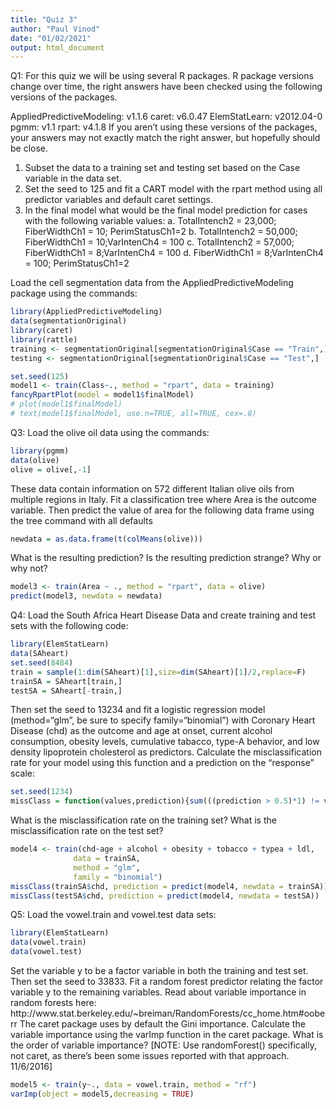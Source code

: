 ```yaml
---
title: "Quiz 3"
author: "Paul Vinod"
date: "01/02/2021"
output: html_document
---
```



Q1: For this quiz we will be using several R packages. R package versions change over time, the right answers have been checked using the following versions of the packages. 

AppliedPredictiveModeling: v1.1.6
caret: v6.0.47
ElemStatLearn: v2012.04-0
pgmm: v1.1
rpart: v4.1.8
If you aren't using these versions of the packages, your answers may not exactly match the right answer, but hopefully should be close. 

1. Subset the data to a training set and testing set based on the Case variable in the data set. 
2. Set the seed to 125 and fit a CART model with the rpart method using all predictor variables and default caret settings. 
3. In the final model what would be the final model prediction for cases with the following variable values:
        a. TotalIntench2 = 23,000; FiberWidthCh1 = 10; PerimStatusCh1=2 
        b. TotalIntench2 = 50,000; FiberWidthCh1 = 10;VarIntenCh4 = 100 
        c. TotalIntench2 = 57,000; FiberWidthCh1 = 8;VarIntenCh4 = 100 
        d. FiberWidthCh1 = 8;VarIntenCh4 = 100; PerimStatusCh1=2 
        
Load the cell segmentation data from the AppliedPredictiveModeling package using the commands: 

```r
library(AppliedPredictiveModeling)
data(segmentationOriginal)
library(caret)
library(rattle)
training <- segmentationOriginal[segmentationOriginal$Case == "Train",]
testing <- segmentationOriginal[segmentationOriginal$Case == "Test",]

set.seed(125)
model1 <- train(Class~., method = "rpart", data = training)
fancyRpartPlot(model = model1$finalModel)
# plot(model1$finalModel)
# text(model1$finalModel, use.n=TRUE, all=TRUE, cex=.8)
```


Q3: Load the olive oil data using the commands:
```r
library(pgmm)
data(olive)
olive = olive[,-1]
```

These data contain information on 572 different Italian olive oils from multiple regions in Italy. Fit a classification tree where Area is the outcome variable. Then predict the value of area for the following data frame using the tree command with all defaults

```r
newdata = as.data.frame(t(colMeans(olive)))
```

What is the resulting prediction? Is the resulting prediction strange? Why or why not?


```r
model3 <- train(Area ~ ., method = "rpart", data = olive)
predict(model3, newdata = newdata)
```

Q4: 
Load the South Africa Heart Disease Data and create training and test sets with the following code:
```r
library(ElemStatLearn)
data(SAheart)
set.seed(8484)
train = sample(1:dim(SAheart)[1],size=dim(SAheart)[1]/2,replace=F)
trainSA = SAheart[train,]
testSA = SAheart[-train,]
```
Then set the seed to 13234 and fit a logistic regression model  (method="glm", be sure to specify family="binomial") with Coronary Heart Disease (chd) as the outcome and age at onset, current alcohol consumption, obesity levels, cumulative tabacco, type-A behavior, and low density lipoprotein cholesterol as predictors. Calculate the misclassification rate for your model using this function and a prediction on the "response" scale:

```r
set.seed(1234)
missClass = function(values,prediction){sum(((prediction > 0.5)*1) != values)/length(values)}
```

What is the misclassification rate on the training set? What is the misclassification rate on the test set? 

```r
model4 <- train(chd~age + alcohol + obesity + tobacco + typea + ldl, 
              data = trainSA,
              method = "glm",
              family = "binomial")
missClass(trainSA$chd, prediction = predict(model4, newdata = trainSA))
missClass(testSA$chd, prediction = predict(model4, newdata = testSA))
```

Q5: Load the vowel.train and vowel.test data sets:

```r
library(ElemStatLearn)
data(vowel.train)
data(vowel.test)
```
Set the variable y to be a factor variable in both the training and test set. Then set the seed to 33833. Fit a random forest predictor relating the factor variable y to the remaining variables. Read about variable importance in random forests here:  http://www.stat.berkeley.edu/~breiman/RandomForests/cc_home.htm#ooberr The caret package uses by default the Gini importance. 
 Calculate the variable importance using the varImp function in the caret package. What is the order of variable importance?
[NOTE: Use randomForest() specifically, not caret, as there's been some issues reported with that approach. 11/6/2016]

```r
model5 <- train(y~., data = vowel.train, method = "rf")
varImp(object = model5,decreasing = TRUE)
```

